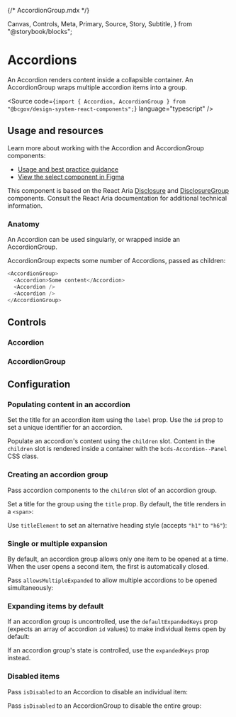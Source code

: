 {/* AccordionGroup.mdx */}

  Canvas,
  Controls,
  Meta,
  Primary,
  Source,
  Story,
  Subtitle,
} from "@storybook/blocks";


<Meta title="Components/AccordionGroup" />

# Accordions

<Subtitle>
  An Accordion renders content inside a collapsible container. An AccordionGroup
  wraps multiple accordion items into a group.
</Subtitle>

<Source
  code={`import { Accordion, AccordionGroup } from "@bcgov/design-system-react-components";`}
  language="typescript"
/>

## Usage and resources

Learn more about working with the Accordion and AccordionGroup components:

- [Usage and best practice guidance](https://www2.gov.bc.ca/gov/content?id=4E7662C2E0B245AA961329B0C9BA4DAC)
- [View the select component in Figma](https://www2.gov.bc.ca/gov/content?id=8E36BE1D10E04A17B0CD4D913FA7AC43#designers)

This component is based on the React Aria [Disclosure](https://react-spectrum.adobe.com/react-aria/Disclosure.html) and [DisclosureGroup](https://react-spectrum.adobe.com/react-aria/DisclosureGroup.html) components. Consult the React Aria documentation for additional technical information.

### Anatomy

An Accordion can be used singularly, or wrapped inside an AccordionGroup.

AccordionGroup expects some number of Accordions, passed as children:

```javascript
<AccordionGroup>
  <Accordion>Some content</Accordion>
  <Accordion />
  <Accordion />
</AccordionGroup>
```

## Controls

### Accordion

<Canvas of={AccordionStories.AccordionTemplate} />
<Controls of={AccordionStories.AccordionTemplate} />

### AccordionGroup

<Canvas of={AccordionGroupStories.AccordionGroupTemplate} />
<Controls of={AccordionGroupStories.AccordionGroupTemplate} />

## Configuration

### Populating content in an accordion

Set the title for an accordion item using the `label` prop. Use the `id` prop to set a unique identifier for an accordion.

Populate an accordion's content using the `children` slot. Content in the `children` slot is rendered inside a container with the `bcds-Accordion--Panel` CSS class.

### Creating an accordion group

Pass accordion components to the `children` slot of an accordion group.

Set a title for the group using the `title` prop. By default, the title renders in a `<span>`:

<Canvas of={AccordionGroupStories.AccordionGroupWithDefaultTitle} />

Use `titleElement` to set an alternative heading style (accepts `"h1"` to `"h6"`):

<Canvas of={AccordionGroupStories.AccordionGroupWithHeading} />

### Single or multiple expansion

By default, an accordion group allows only one item to be opened at a time. When the user opens a second item, the first is automatically closed.

Pass `allowsMultipleExpanded` to allow multiple accordions to be opened simultaneously:

<Canvas of={AccordionGroupStories.MultipleOpenAccordion} />

### Expanding items by default

If an accordion group is uncontrolled, use the `defaultExpandedKeys` prop (expects an array of accordion `id` values) to make individual items open by default:

<Canvas of={AccordionGroupStories.UncontrolledDefaultExpanded} />

If an accordion group's state is controlled, use the `expandedKeys` prop instead.

### Disabled items

Pass `isDisabled` to an Accordion to disable an individual item:

<Canvas of={AccordionGroupStories.AccordionGroupWithDisabledItem} />

Pass `isDisabled` to an AccordionGroup to disable the entire group:

<Canvas of={AccordionGroupStories.DisabledAccordionGroup} />
